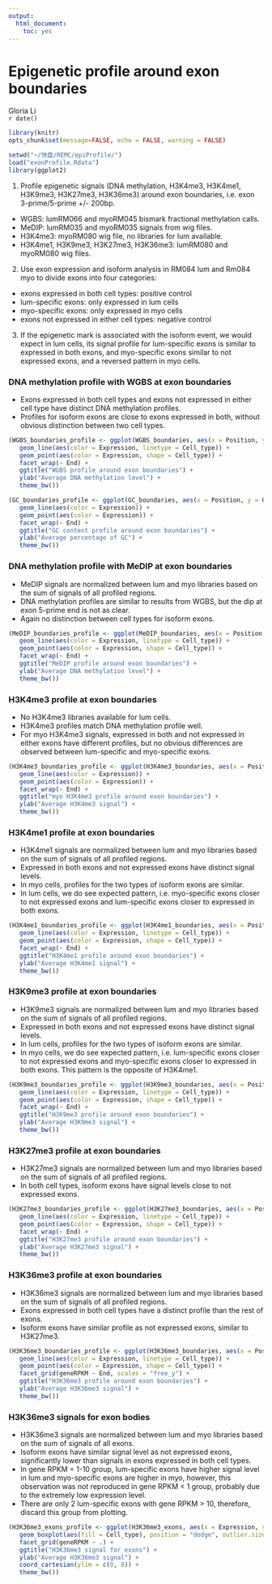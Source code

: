 ```yaml
---
output:
  html_document:
    toc: yes
---
```

Epigenetic profile around exon boundaries   
==============================================
Gloria Li         
`r date()`             

<!-- re-knit after modify exonProfile.R script -->
```r
library(knitr)
opts_chunk$set(message=FALSE, echo = FALSE, warning = FALSE)
```

```r
setwd("~/快盘/REMC/epiProfile/")
load("exonProfile.Rdata")
library(ggplot2)
```

1. Profile epigenetic signals (DNA methylation, H3K4me3, H3K4me1, H3K9me3, H3K27me3, H3K36me3) around exon boundaries, i.e. exon 3-prime/5-prime +/- 200bp.            
  * WGBS: lumRM066 and myoRM045 bismark fractional methylation calls.            
  * MeDIP: lumRM035 and myoRM035 signals from wig files.   
  * H3K4me3: myoRM080 wig file, no libraries for lum available.   
  * H3K4me1, H3K9me3, H3K27me3, H3K36me3: lumRM080 and myoRM080 wig files.      

2. Use exon expression and isoform analysis in RM084 lum and Rm084 myo to divide exons into four categories:    
  * exons expressed in both cell types: positive control      
  * lum-specific exons: only expressed in lum cells          
  * myo-specific exons: only expressed in myo cells     
  * exons not expressed in either cell types: negative control    
  
3. If the epigenetic mark is associated with the isoform event, we would expect in lum cells, its signal profile for lum-specific exons is similar to expressed in both exons, and myo-specific exons similar to not expressed exons, and a reversed pattern in myo cells.       

### DNA methylation profile with WGBS at exon boundaries
* Exons expressed in both cell types and exons not expressed in either cell type have distinct DNA methylation profiles.       
* Profiles for isoform exons are close to exons expressed in both, without obvious distinction between two cell types.        

```r
(WGBS_boundaries_profile <- ggplot(WGBS_boundaries, aes(x = Position, y = WGBS, group = group)) + 
   geom_line(aes(color = Expression, linetype = Cell_type)) + 
   geom_point(aes(color = Expression, shape = Cell_type)) + 
   facet_wrap(~ End) + 
   ggtitle("WGBS profile around exon boundaries") + 
   ylab("Average DNA methylation level") + 
   theme_bw())
```
```r
(GC_boundaries_profile <- ggplot(GC_boundaries, aes(x = Position, y = GC, group = Expression)) + 
   geom_line(aes(color = Expression)) + 
   geom_point(aes(color = Expression)) + 
   facet_wrap(~ End) + 
   ggtitle("GC content profile around exon boundaries") + 
   ylab("Average percentage of GC") + 
   theme_bw())
```

### DNA methylation profile with MeDIP at exon boundaries 
* MeDIP signals are normalized between lum and myo libraries based on the sum of signals of all profiled regions.         
* DNA methylation profiles are similar to results from WGBS, but the dip at exon 5-prime end is not as clear.        
* Again no distinction between cell types for isoform exons.            

```r
(MeDIP_boundaries_profile <- ggplot(MeDIP_boundaries, aes(x = Position, y = MeDIP, group = group)) + 
   geom_line(aes(color = Expression, linetype = Cell_type)) + 
   geom_point(aes(color = Expression, shape = Cell_type)) + 
   facet_wrap(~ End) + 
   ggtitle("MeDIP profile around exon boundaries") + 
   ylab("Average DNA methylation level") + 
   theme_bw())
```

### H3K4me3 profile at exon boundaries  
* No H3K4me3 libraries available for lum cells.     
* H3K4me3 profiles match DNA methylation profile well.       
* For myo H3K4me3 signals, expressed in both and not expressed in either exons have different profiles, but no obvious differences are observed between lum-specific and myo-specific exons.       

```r
(H3K4me3_boundaries_profile <- ggplot(H3K4me3_boundaries, aes(x = Position, y = H3K4me3, group = Expression)) + 
   geom_line(aes(color = Expression)) + 
   geom_point(aes(color = Expression)) + 
   facet_wrap(~ End) + 
   ggtitle("myo H3K4me3 profile around exon boundaries") + 
   ylab("Average H3K4me3 signal") + 
   theme_bw())
```

### H3K4me1 profile at exon boundaries  
* H3K4me1 signals are normalized between lum and myo libraries based on the sum of signals of all profiled regions.          
* Expressed in both exons and not expressed exons have distinct signal levels.                      
* In myo cells, profiles for the two types of isoform exons are similar.    
* In lum cells, we do see expected pattern, i.e. myo-specific exons closer to not expressed exons and lum-specific exons closer to expressed in both exons.            

```r
(H3K4me1_boundaries_profile <- ggplot(H3K4me1_boundaries, aes(x = Position, y = H3K4me1, group = group)) + 
   geom_line(aes(color = Expression, linetype = Cell_type)) + 
   geom_point(aes(color = Expression, shape = Cell_type)) + 
   facet_wrap(~ End) + 
   ggtitle("H3K4me1 profile around exon boundaries") + 
   ylab("Average H3K4me1 signal") + 
   theme_bw())
```

### H3K9me3 profile at exon boundaries  
* H3K9me3 signals are normalized between lum and myo libraries based on the sum of signals of all profiled regions.         
* Expressed in both exons and not expressed exons have distinct signal levels.                                 
* In lum cells, profiles for the two types of isoform exons are similar.    
* In myo cells, we do see expected pattern, i.e. lum-specific exons closer to not expressed exons and myo-specific exons closer to expressed in both exons. This pattern is the opposite of H3K4me1.                     

```r
(H3K9me3_boundaries_profile <- ggplot(H3K9me3_boundaries, aes(x = Position, y = H3K9me3, group = group)) + 
   geom_line(aes(color = Expression, linetype = Cell_type)) + 
   geom_point(aes(color = Expression, shape = Cell_type)) + 
   facet_wrap(~ End) + 
   ggtitle("H3K9me3 profile around exon boundaries") + 
   ylab("Average H3K9me3 signal") + 
   theme_bw())
```

### H3K27me3 profile at exon boundaries  
* H3K27me3 signals are normalized between lum and myo libraries based on the sum of signals of all profiled regions.         
* In both cell types, isoform exons have signal levels close to not expressed exons.             

```r
(H3K27me3_boundaries_profile <- ggplot(H3K27me3_boundaries, aes(x = Position, y = H3K27me3, group = group)) + 
   geom_line(aes(color = Expression, linetype = Cell_type)) + 
   geom_point(aes(color = Expression, shape = Cell_type)) + 
   facet_wrap(~ End) + 
   ggtitle("H3K27me3 profile around exon boundaries") + 
   ylab("Average H3K27me3 signal") + 
   theme_bw())
```

### H3K36me3 profile at exon boundaries  
* H3K36me3 signals are normalized between lum and myo libraries based on the sum of signals of all profiled regions.         
* Exons expressed in both cell types have a distinct profile than the rest of exons. 
* Isoform exons have similar profile as not expressed exons, similar to H3K27me3.                  

```r
(H3K36me3_boundaries_profile <- ggplot(H3K36me3_boundaries, aes(x = Position, y = H3K36me3, group = group)) + 
   geom_line(aes(color = Expression, linetype = Cell_type)) + 
   geom_point(aes(color = Expression, shape = Cell_type)) + 
   facet_grid(geneRPKM ~ End, scales = "free_y") + 
   ggtitle("H3K36me3 profile around exon boundaries") + 
   ylab("Average H3K36me3 signal") + 
   theme_bw())
```

### H3K36me3 signals for exon bodies   
* H3K36me3 signals are normalized between lum and myo libraries based on the sum of signals of all exons.         
* Isoform exons have similar signal level as not expressed exons, significantly lower than signals in exons expressed in both cell types.      
* In gene RPKM = 1-10 group, lum-specific exons have higher signal level in lum and myo-specific exons are higher in myo, however, this observation was not reproduced in gene RPKM < 1 group, probably due to the extremely low expression level.       
* There are only 2 lum-specific exons with gene RPKM > 10, therefore, discard this group from plotting.        

```r
(H3K36me3_exons_profile <- ggplot(H3K36me3_exons, aes(x = Expression, y = H3K36me3, group = group)) + 
   geom_boxplot(aes(fill = Cell_type), position = "dodge", outlier.size = 0, width = 0.5) + 
   facet_grid(geneRPKM ~ .) + 
   ggtitle("H3K36me3 signal for exons") + 
   ylab("Average H3K36me3 signal") + 
   coord_cartesian(ylim = c(0, 8)) + 
   theme_bw())
```


